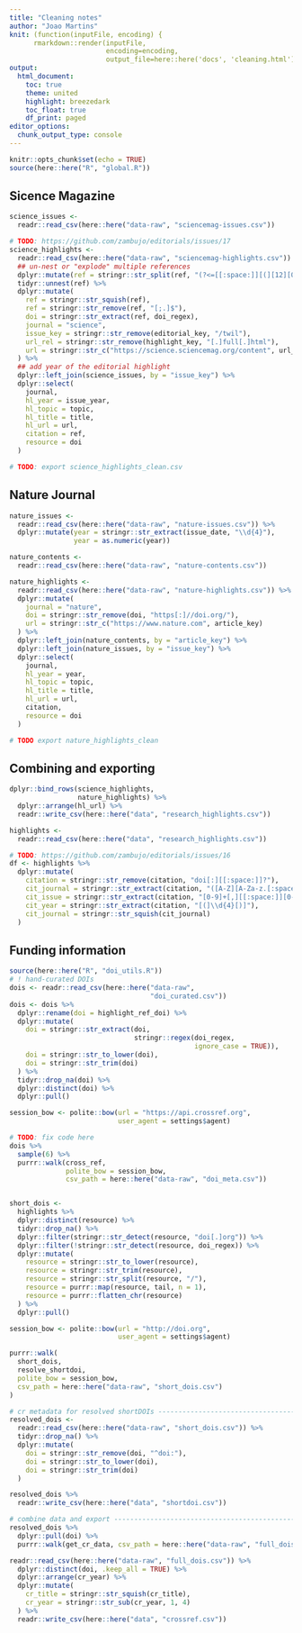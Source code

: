 ```yaml
---
title: "Cleaning notes"
author: "Joao Martins"
knit: (function(inputFile, encoding) { 
      rmarkdown::render(inputFile,
                        encoding=encoding, 
                        output_file=here::here('docs', 'cleaning.html')) })
output:
  html_document:
    toc: true
    theme: united
    highlight: breezedark
    toc_float: true
    df_print: paged
editor_options: 
  chunk_output_type: console
---
```


```r
knitr::opts_chunk$set(echo = TRUE)
source(here::here("R", "global.R"))
```

## Sicence Magazine

```r
science_issues <-
  readr::read_csv(here::here("data-raw", "sciencemag-issues.csv"))

# TODO: https://github.com/zambujo/editorials/issues/17
science_highlights <-
  readr::read_csv(here::here("data-raw", "sciencemag-highlights.csv")) %>%
  ## un-nest or "explode" multiple references
  dplyr::mutate(ref = stringr::str_split(ref, "(?<=[[:space:]][(][12][0-9]{3}[)][;])")) %>%
  tidyr::unnest(ref) %>%
  dplyr::mutate(
    ref = stringr::str_squish(ref),
    ref = stringr::str_remove(ref, "[;.]$"),
    doi = stringr::str_extract(ref, doi_regex),
    journal = "science",
    issue_key = stringr::str_remove(editorial_key, "/twil"),
    url_rel = stringr::str_remove(highlight_key, "[.]full[.]html"),
    url = stringr::str_c("https://science.sciencemag.org/content", url_rel)
  ) %>%
  ## add year of the editorial highlight
  dplyr::left_join(science_issues, by = "issue_key") %>%
  dplyr::select(
    journal,
    hl_year = issue_year,
    hl_topic = topic,
    hl_title = title,
    hl_url = url,
    citation = ref,
    resource = doi
  )

# TODO: export science_highlights_clean.csv
```

## Nature Journal

```r
nature_issues <-
  readr::read_csv(here::here("data-raw", "nature-issues.csv")) %>%
  dplyr::mutate(year = stringr::str_extract(issue_date, "\\d{4}"),
                year = as.numeric(year))

nature_contents <-
  readr::read_csv(here::here("data-raw", "nature-contents.csv"))

nature_highlights <-
  readr::read_csv(here::here("data-raw", "nature-highlights.csv")) %>%
  dplyr::mutate(
    journal = "nature",
    doi = stringr::str_remove(doi, "https[:]//doi.org/"),
    url = stringr::str_c("https://www.nature.com", article_key)
  ) %>%
  dplyr::left_join(nature_contents, by = "article_key") %>%
  dplyr::left_join(nature_issues, by = "issue_key") %>%
  dplyr::select(
    journal,
    hl_year = year,
    hl_topic = topic,
    hl_title = title,
    hl_url = url,
    citation,
    resource = doi
  )

# TODO export nature_highlights_clean
```


## Combining and exporting

```r
dplyr::bind_rows(science_highlights,
                 nature_highlights) %>%
  dplyr::arrange(hl_url) %>%
  readr::write_csv(here::here("data", "research_highlights.csv"))

highlights <-
  readr::read_csv(here::here("data", "research_highlights.csv"))

# TODO: https://github.com/zambujo/editorials/issues/16
df <- highlights %>%
  dplyr::mutate(
    citation = stringr::str_remove(citation, "doi[:][[:space:]]?"),
    cit_journal = stringr::str_extract(citation, "([A-Z][A-Za-z.[:space:]]+)+"),
    cit_issue = stringr::str_extract(citation, "[0-9]+[,][[:space:]][0-9–]+"),
    cit_year = stringr::str_extract(citation, "[(]\\d{4}[)]"),
    cit_journal = stringr::str_squish(cit_journal)
  )
```

## Funding information

```r
source(here::here("R", "doi_utils.R"))
# ! hand-curated DOIs
dois <- readr::read_csv(here::here("data-raw", 
                                   "doi_curated.csv"))
dois <- dois %>%
  dplyr::rename(doi = highlight_ref_doi) %>%
  dplyr::mutate(
    doi = stringr::str_extract(doi,
                               stringr::regex(doi_regex, 
                                              ignore_case = TRUE)),
    doi = stringr::str_to_lower(doi),
    doi = stringr::str_trim(doi)
  ) %>%
  tidyr::drop_na(doi) %>%
  dplyr::distinct(doi) %>%
  dplyr::pull()

session_bow <- polite::bow(url = "https://api.crossref.org",
                           user_agent = settings$agent)

# TODO: fix code here
dois %>% 
  sample(6) %>%
  purrr::walk(cross_ref,
              polite_bow = session_bow,
              csv_path = here::here("data-raw", "doi_meta.csv"))


short_dois <-
  highlights %>%
  dplyr::distinct(resource) %>%
  tidyr::drop_na() %>%
  dplyr::filter(stringr::str_detect(resource, "doi[.]org")) %>%
  dplyr::filter(!stringr::str_detect(resource, doi_regex)) %>%
  dplyr::mutate(
    resource = stringr::str_to_lower(resource),
    resource = stringr::str_trim(resource),
    resource = stringr::str_split(resource, "/"),
    resource = purrr::map(resource, tail, n = 1),
    resource = purrr::flatten_chr(resource)
  ) %>%
  dplyr::pull()

session_bow <- polite::bow(url = "http://doi.org",
                           user_agent = settings$agent)

purrr::walk(
  short_dois,
  resolve_shortdoi,
  polite_bow = session_bow,
  csv_path = here::here("data-raw", "short_dois.csv")
)

# cr metadata for resolved shortDOIs --------------------------------------
resolved_dois <-
  readr::read_csv(here::here("data-raw", "short_dois.csv")) %>%
  tidyr::drop_na() %>%
  dplyr::mutate(
    doi = stringr::str_remove(doi, "^doi:"),
    doi = stringr::str_to_lower(doi),
    doi = stringr::str_trim(doi)
  )

resolved_dois %>%
  readr::write_csv(here::here("data", "shortdoi.csv"))

# combine data and export -------------------------------------------------
resolved_dois %>%
  dplyr::pull(doi) %>%
  purrr::walk(get_cr_data, csv_path = here::here("data-raw", "full_dois.csv"))

readr::read_csv(here::here("data-raw", "full_dois.csv")) %>%
  dplyr::distinct(doi, .keep_all = TRUE) %>%
  dplyr::arrange(cr_year) %>%
  dplyr::mutate(
    cr_title = stringr::str_squish(cr_title),
    cr_year = stringr::str_sub(cr_year, 1, 4)
  ) %>%
  readr::write_csv(here::here("data", "crossref.csv"))

```
